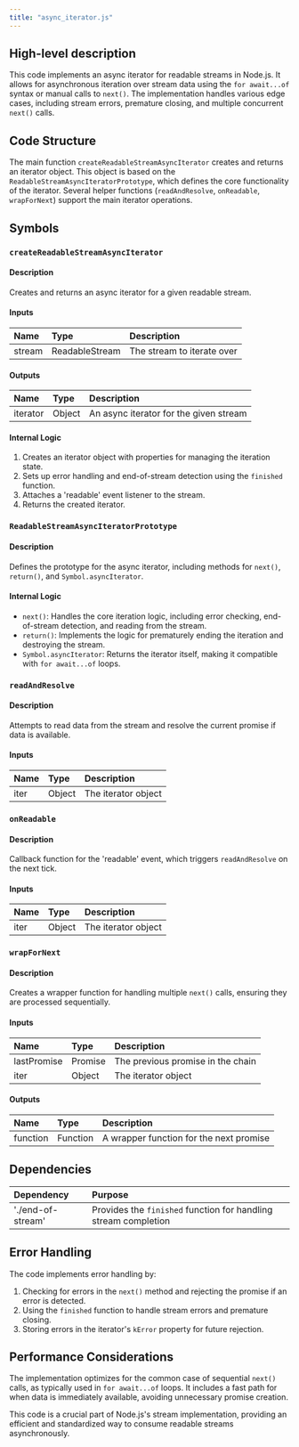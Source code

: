 ```yaml
---
title: "async_iterator.js"
---
```


## High-level description
This code implements an async iterator for readable streams in Node.js. It allows for asynchronous iteration over stream data using the `for await...of` syntax or manual calls to `next()`. The implementation handles various edge cases, including stream errors, premature closing, and multiple concurrent `next()` calls.

## Code Structure
The main function `createReadableStreamAsyncIterator` creates and returns an iterator object. This object is based on the `ReadableStreamAsyncIteratorPrototype`, which defines the core functionality of the iterator. Several helper functions (`readAndResolve`, `onReadable`, `wrapForNext`) support the main iterator operations.

## Symbols
### `createReadableStreamAsyncIterator`
#### Description
Creates and returns an async iterator for a given readable stream.

#### Inputs
| Name | Type | Description |
|:-----|:-----|:------------|
| stream | ReadableStream | The stream to iterate over |

#### Outputs
| Name | Type | Description |
|:-----|:-----|:------------|
| iterator | Object | An async iterator for the given stream |

#### Internal Logic
1. Creates an iterator object with properties for managing the iteration state.
2. Sets up error handling and end-of-stream detection using the `finished` function.
3. Attaches a 'readable' event listener to the stream.
4. Returns the created iterator.

### `ReadableStreamAsyncIteratorPrototype`
#### Description
Defines the prototype for the async iterator, including methods for `next()`, `return()`, and `Symbol.asyncIterator`.

#### Internal Logic
- `next()`: Handles the core iteration logic, including error checking, end-of-stream detection, and reading from the stream.
- `return()`: Implements the logic for prematurely ending the iteration and destroying the stream.
- `Symbol.asyncIterator`: Returns the iterator itself, making it compatible with `for await...of` loops.

### `readAndResolve`
#### Description
Attempts to read data from the stream and resolve the current promise if data is available.

#### Inputs
| Name | Type | Description |
|:-----|:-----|:------------|
| iter | Object | The iterator object |

### `onReadable`
#### Description
Callback function for the 'readable' event, which triggers `readAndResolve` on the next tick.

#### Inputs
| Name | Type | Description |
|:-----|:-----|:------------|
| iter | Object | The iterator object |

### `wrapForNext`
#### Description
Creates a wrapper function for handling multiple `next()` calls, ensuring they are processed sequentially.

#### Inputs
| Name | Type | Description |
|:-----|:-----|:------------|
| lastPromise | Promise | The previous promise in the chain |
| iter | Object | The iterator object |

#### Outputs
| Name | Type | Description |
|:-----|:-----|:------------|
| function | Function | A wrapper function for the next promise |

## Dependencies
| Dependency | Purpose |
|:-----------|:--------|
| './end-of-stream' | Provides the `finished` function for handling stream completion |

## Error Handling
The code implements error handling by:
1. Checking for errors in the `next()` method and rejecting the promise if an error is detected.
2. Using the `finished` function to handle stream errors and premature closing.
3. Storing errors in the iterator's `kError` property for future rejection.

## Performance Considerations
The implementation optimizes for the common case of sequential `next()` calls, as typically used in `for await...of` loops. It includes a fast path for when data is immediately available, avoiding unnecessary promise creation.

This code is a crucial part of Node.js's stream implementation, providing an efficient and standardized way to consume readable streams asynchronously.